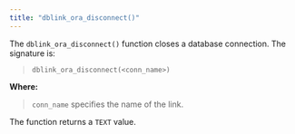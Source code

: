 ```yaml
---
title: "dblink_ora_disconnect()"
---
```


<div id="dblink_ora_disconnect" class="registered_link"></div>

The `dblink_ora_disconnect()` function closes a database connection. The signature is:

> `dblink_ora_disconnect(<conn_name>)`

**Where:**

> `conn_name` specifies the name of the link.

The function returns a `TEXT` value.
